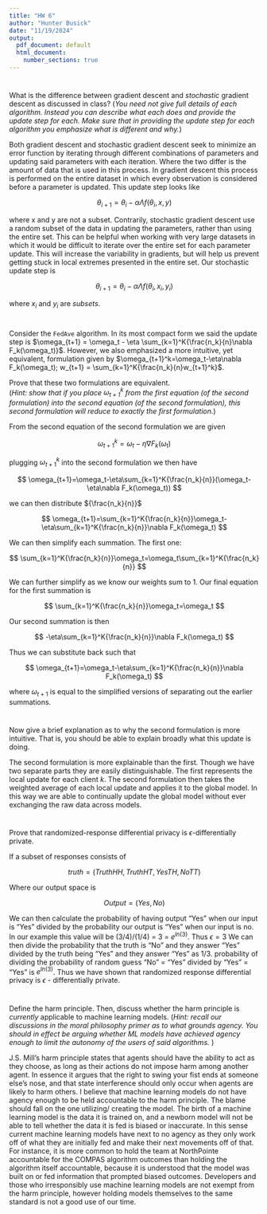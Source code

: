 ```yaml
---
title: "HW 6"
author: "Hunter Busick"
date: "11/19/2024"
output:
  pdf_document: default
  html_document:
    number_sections: true
---
```


#
What is the difference between gradient descent and *stochastic* gradient descent as discussed in class?  (*You need not give full details of each algorithm.  Instead you can describe what each does and provide the update step for each.  Make sure that in providing the update step for each algorithm you emphasize what is different and why.*)

Both gradient descent and stochastic gradient descent seek to minimize an error function by iterating through different combinations of parameters and updating said parameters with each iteration. Where the two differ is the amount of data that is used in this process. In gradient descent this process is performed on the entire dataset in which every observation is considered before a parameter is updated. This update step looks like

$$
\theta_{i+1}=\theta_{i}-\alpha\Lambda f(\theta_{i},x,y)
$$

where x and y are not a subset. Contrarily, stochastic gradient descent use a random subset of the data in updating the parameters, rather than using the entire set. This can be helpful when working with very large datasets in which it would be difficult to iterate over the entire set for each parameter update. This will increase the variability in gradients, but will help us prevent getting stuck in local extremes presented in the entire set. Our stochastic update step is


$$
\theta_{i+1}=\theta_{i}-\alpha\Lambda f(\theta_{i},x_{i},y_{i})
$$

where $x_{i}$ and $y_{i}$ are *subsets*.

#
Consider the `FedAve` algorithm.  In its most compact form we said the update step is $\omega_{t+1} = \omega_t - \eta \sum_{k=1}^K{\frac{n_k}{n}\nabla F_k(\omega_t)}$.  However, we also emphasized a more intuitive, yet equivalent, formulation given by $\omega_{t+1}^k=\omega_t-\eta\nabla F_k(\omega_t); w_{t+1} = \sum_{k=1}^K{\frac{n_k}{n}w_{t+1}^k}$.  

Prove that these two formulations are equivalent.  
(*Hint: show that if you place $\omega_{t+1}^k$ from the first equation (of the second formulation) into the second equation (of the second formulation), this second formulation will reduce to exactly the first formulation.*) 

From the second equation of the second formulation we are given 

$$
\omega_{t+1}^k=\omega_t-\eta\nabla F_k(\omega_t)
$$

plugging $\omega_{t+1}^k$ into the second formulation we then have 

$$
\omega_{t+1}=\omega_t-\eta\sum_{k=1}^K{\frac{n_k}{n}}(\omega_t-\eta\nabla F_k(\omega_t))
$$

we can then distribute ${\frac{n_k}{n}}$ 

$$
\omega_{t+1}=\sum_{k=1}^K{\frac{n_k}{n}}\omega_t-\eta\sum_{k=1}^K{\frac{n_k}{n}}\nabla F_k(\omega_t)
$$

We can then simplify each summation. The first one:

$$
\sum_{k=1}^K{\frac{n_k}{n}}\omega_t=\omega_t\sum_{k=1}^K{\frac{n_k}{n}}
$$

We can further simplify as we know our weights sum to 1. Our final equation for the first summation is 

$$
\sum_{k=1}^K{\frac{n_k}{n}}\omega_t=\omega_t
$$

Our second summation is then 

$$
-\eta\sum_{k=1}^K{\frac{n_k}{n}}\nabla F_k(\omega_t)
$$

Thus we can substitute back such that 

$$
\omega_{t+1}=\omega_t-\eta\sum_{k=1}^K{\frac{n_k}{n}}\nabla F_k(\omega_t)
$$

where $\omega_{t+1}$ is equal to the simplified versions of separating out the earlier summations.

#
Now give a brief explanation as to why the second formulation is more intuitive.  That is, you should be able to explain broadly what this update is doing.  

The second formulation is more explainable than the first. Though we have two separate parts they are easily distinguishable. The first represents the local update for each client *k*. The second formulation then takes the weighted average of each local update and applies it to the global model. In this way we are able to continually update the global model without ever exchanging the raw data across models.

# 
Prove that randomized-response differential privacy is $\epsilon$-differentially private.  

If a subset of responses consists of 

$$
truth = (TruthHH, Truth HT, YesTH, No TT)
$$

Where our output space is 

$$
Output = (Yes,No)
$$

We can then calculate the probability of having output "Yes" when our input is "Yes" divided by the probability our output is "Yes" when our input is no. In our example this value will be (3/4)/(1/4) = 3 = $e^{ln(3)}$. Thus $\epsilon = 3$ We can then divide the probability that the truth is "No" and they answer "Yes" divided by the truth being "Yes" and they answer "Yes" as 1/3. probability of dividing the probability of random guess "No" = "Yes" divided by "Yes" = "Yes" is $e^{ln(3)}$. Thus we have shown that randomized response differential privacy is $\epsilon$ - differentially private.


# 
Define the harm principle.  Then, discuss whether the harm principle is *currently* applicable to machine learning models.  (*Hint: recall our discussions in the moral philosophy primer as to what grounds agency.  You should in effect be arguing whether ML models have achieved agency enough to limit the autonomy of the users of said algorithms.* )

J.S. Mill's harm principle states that agents should have the ability to act as they choose, as long as their actions do not impose harm among another agent. In essence it argues that the right to swing your fist ends at someone else's nose, and that state interference should only occur when agents are likely to harm others. I believe that machine learning models do not have agency enough to be held accountable to the harm principle. The blame should fall on the one utilizing/ creating the model. The birth of a machine learning model is the data it is trained on, and a newborn model will not be able to tell whether the data it is fed is biased or inaccurate. In this sense current machine learning models have next to no agency as they only work off of what they are initially fed and make their next movements off of that. For instance, it is more common to hold the team at NorthPointe accountable for the COMPAS algorithm outcomes than holding the algorithm itself accountable, because it is understood that the model was built on or fed information that prompted biased outcomes. Developers and those who irresponsibly use machine learning models are not exempt from the harm principle, however holding models themselves to the same standard is not a good use of our time.











